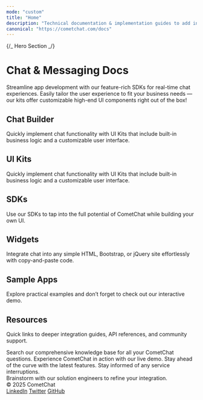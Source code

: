 ```yaml
---
mode: "custom"
title: "Home"
description: "Technical documentation & implementation guides to add in-app messaging, voice & video calling to your apps and websites in minutes."
canonical: "https://cometchat.com/docs"
---
```



{/_ Hero Section _/}

<div
  className="relative w-full flex items-center justify-center"
  style={{ height: '20rem', overflow: 'hidden' }}
>
  <div
    className="absolute inset-0 bg-primary dark:bg-primary-light"
    style={{ opacity: 0.05 }}
  />
  <div style={{ position: 'absolute', textAlign: 'center', padding: '0 1rem' }}>
    <h1
      className="text-gray-900 dark:text-white"
      style={{ fontWeight: 800, fontSize: '2.5rem', margin: 0 }}
    >
      Chat & Messaging Docs
    </h1>
    <p
      className="mt-4 text-gray-900 dark:text-white"
      style={{
        fontSize: '1rem',
        fontWeight: 600,
        maxWidth: '40rem',
        margin: '0 auto',
      }}
    >
      Streamline app development with our feature-rich SDKs for real-time chat experiences. Easily tailor the user experience to fit your business needs — our kits offer customizable high-end UI components right out of the box!
    </p>
     
  </div>
</div>
 
<div style={{marginTop: '2rem', marginBottom: '2rem', maxWidth: '70rem', marginLeft: 'auto', marginRight: 'auto', paddingLeft: '1.25rem', paddingRight: '1.25rem' }}>
<div className="flex flex-col w-full " style={{ marginTop: '2rem', marginBottom: '0.5rem' }}>

  <h2
    className="text-gray-700 dark:text-white"
    style={{
      fontSize: '2rem',
      fontWeight: '500',
    }}
  >
  Chat Builder
  </h2>

  <p
    className="text-gray-600 dark:text-gray-300"
    style={{
      fontSize: '1.05rem',
      marginBottom: '1rem'
    }}
  >
  Quickly implement chat functionality with UI Kits that include built-in business logic and a customizable user interface.
</p>
 
<CardGroup cols={4}>
  <Card title="React"         icon="react"        href="/ui-kit/react/overview"          horizontal />
  <Card title="Next.js"       icon="nextjs"       href="/ui-kit/nextjs/overview"        horizontal />
  <Card title="React Router"  icon="react-router" href="/ui-kit/react-router/overview"  horizontal />
  <Card title="iOS Swift"     icon="swift"        href="/ui-kit/ios/overview"            horizontal />
  <Card title="Android Kotlin" icon="android"     href="/ui-kit/android/overview"       horizontal />
  <Card title="Android Java"   icon="android"     href="/ui-kit/android/overview"       horizontal />
  <Card title="React Native"   icon="react"       href="/ui-kit/react-native/overview"  horizontal />
  <Card title="Flutter"        icon="flutter"     href="/ui-kit/flutter/overview"       horizontal />
</CardGroup>

</div>

<div className="flex flex-col w-full " style={{ marginTop: '2rem', marginBottom: '0.5rem' }}>

  <h2
    className="text-gray-700 dark:text-white"
    style={{
      fontSize: '2rem',
      fontWeight: '500',
    }}
  >
  UI Kits
  </h2>

  <p
    className="text-gray-600 dark:text-gray-300"
    style={{
      fontSize: '1.05rem',
      marginBottom: '1rem'
    }}
  >
  Quickly implement chat functionality with UI Kits that include built-in business logic and a customizable user interface.
</p>

<CardGroup cols={4}>
  <Card title="React"         icon="react"      href="/ui-kit/react/overview"         horizontal/> 
  <Card title="Next.js"       icon="nextjs"     href="/ui-kit/nextjs/overview"        horizontal/>
  <Card title="React Router"  icon="react-router" href="/ui-kit/react-router/overview"  horizontal/>
  <Caard title="Angular"       icon="angular"    href="/ui-kit/angular/overview"       horizontal/>
  <Card title="Vue"           icon="vuejs"      href="/ui-kit/vue/overview"          horizontal/>
  <Card title="iOS Swift"     icon="swift"      href="/ui-kit/ios/overview"           horizontal/>
  <Card title="iOS Swift UI"  icon="swift"      href="/ui-kit/ios/overview"           horizontal/>
  <Card title="Android Kotlin" icon="android"    href="/ui-kit/android/overview"       horizontal/>
  <Card title="Android Java"   icon="android"    href="/ui-kit/android/overview"       horizontal/>
  <Card title="Android Jetpack Compose"   icon="android"    href="/ui-kit/android/overview"       horizontal/>
  <Card title="React Native"   icon="react"      href="/ui-kit/react-native/overview"  horizontal/>
  <Card title="Flutter"        icon="flutter"    href="/ui-kit/flutter/overview"       horizontal/>
</CardGroup>

</div>

<div className="flex flex-col w-full " style={{ marginTop: '2rem', marginBottom: '0.5rem' }}>

  <h2
    className="text-gray-700 dark:text-white"
    style={{
      fontSize: '2rem',
      fontWeight: '500',
    }}
  >
  SDKs
  </h2>

  <p
    className="text-gray-600 dark:text-gray-300"
    style={{
      fontSize: '1.05rem',
      marginBottom: '1rem'
    }}
  >
  Use our SDKs to tap into the full potential of CometChat while building your own UI.
</p>

<CardGroup cols={4}>
  <Card title="JavaScript"    icon="js"           href="/sdk/javascript/overview"    horizontal />
  <Card title="React Native"  icon="react"        href="/sdk/react-native/overview"  horizontal />
  <Card title="iOS"           icon="apple"        href="/sdk/ios/overview"           horizontal />
  <Card title="Android"       icon="android"      href="/sdk/android/overview"       horizontal />
  <Card title="Flutter"       icon="flutter"      href="/sdk/flutter/overview"       horizontal />
  <Card title="Ionic"         icon="mobile-screen-button" href="/sdk/ionic/overview" horizontal />
</CardGroup>

</div>

<div className="flex flex-col w-full " style={{ marginTop: '2rem', marginBottom: '0.5rem' }}>

  <h2
    className="text-gray-700 dark:text-white"
    style={{
      fontSize: '2rem',
      fontWeight: '500',
    }}
  >
  Widgets
  </h2>

  <p
    className="text-gray-600 dark:text-gray-300"
    style={{
      fontSize: '1.05rem',
      marginBottom: '1rem'
    }}
  >
  Integrate chat into any simple HTML, Bootstrap, or jQuery site effortlessly with copy-and-paste code.
</p>

<CardGroup cols={2}>
  <Card
    title="HTML / Bootstrap / jQuery"
    icon="html5"
    href="/widget/builder-guide-html"
    horizontal
  />
  <Card
    title="WordPress"
    icon="wordpress"
    href="/widget/builder-guide-wordpress"
    horizontal
  />
</CardGroup>

</div>

<div className="flex flex-col w-full " style={{ marginTop: '2rem', marginBottom: '0.5rem' }}>

  <h2
    className="text-gray-700 dark:text-white"
    style={{
      fontSize: '2rem',
      fontWeight: '500',
    }}
  >
  Sample Apps
  </h2>

  <p
    className="text-gray-600 dark:text-gray-300"
    style={{
      fontSize: '1.05rem',
      marginBottom: '1rem'
    }}
  >
  Explore practical examples and don’t forget to check out our interactive demo.
</p>

<CardGroup cols={4}>

<Card
  title="React Chat App" 
  href="https://github.com/cometchat/cometchat-uikit-react" 
  cta="Clone on GitHub"
  horizontal
/>
<Card
  title="React Native App" 
  href="https://github.com/cometchat/cometchat-uikit-react" 
  cta="Clone on GitHub"
  horizontal
/>

<Card
    title="React Chat App" 
    href="https://github.com/cometchat/cometchat-uikit-react"
    cta="Clone on GitHub"
    horizontal
  />
<Card
    title="React Native Chat App" 
    href="https://github.com/cometchat/cometchat-uikit-react-native"
    cta="Clone on GitHub"
    horizontal
  />
<Card
    title="iOS Chat App (Swift)" 
    href="https://github.com/cometchat/cometchat-sample-app-ios"
    cta="Clone on GitHub"
    horizontal
  />
<Card
    title="Android Chat App (Java)" 
    href="https://github.com/cometchat/cometchat-sample-app-android-java"
    cta="Clone on GitHub"
    horizontal
  />

<Card
    title="Android Chat App (Kotlin)" 
    href="https://github.com/cometchat/cometchat-uikit-android"
    cta="Clone on GitHub"
    horizontal
  />
<Card
    title="Flutter Chat App" 
    href="https://github.com/cometchat/cometchat-uikit-flutter"
    cta="Clone on GitHub"
    horizontal
  />
<Card
    title="Angular Chat App" 
    href="https://github.com/cometchat/cometchat-sample-app-angular"
    cta="Clone on GitHub"
    horizontal
  />
<Card
    title="Vue Chat App" 
    href="https://github.com/cometchat/cometchat-sample-app-vue"
    cta="Clone on GitHub"
    horizontal
  />

</CardGroup>

</div>
 
<div className="flex flex-col w-full " style={{ marginTop: '2rem', marginBottom: '0.5rem' }}>

  <h2
    className="text-gray-700 dark:text-white"
    style={{
      fontSize: '2rem',
      fontWeight: '500',
    }}
  >
  Resources
  </h2>

  <p
    className="text-gray-600 dark:text-gray-300"
    style={{
      fontSize: '1.05rem',
      marginBottom: '1rem'
    }}
  >
  Quick links to deeper integration guides, API references, and community support.
</p>

<CardGroup cols={4}>
  <Card
    title="Help Center"
    icon="phone"
    href="https://help.cometchat.com/"
    cta="Learn more"
  >
    Search our comprehensive knowledge base for all your CometChat questions.
  </Card>
  <Card
    title="Interactive Demo"
    icon="bolt-lightning"
    href="https://www.cometchat.com/interactive-demo"
    cta="Learn more"
  >
    Experience CometChat in action with our live demo.
  </Card>
  <Card
    title="Product Updates"
    icon="newspaper"
    href="https://updates.cometchat.com/"
    cta="Learn more"
  >
    Stay ahead of the curve with the latest features.
  </Card>
  <Card
    title="Status Page"
    icon="signal"
    href="https://status.cometchat.com/"
    cta="Learn more"
  >
    Stay informed of any service interruptions.
  </Card>
</CardGroup>

</div>

<CardGroup cols={1}>
  <Card
    title="Solutions Office Hours"
    icon="briefcase"
    href="https://www.cometchat.com/office-hours"
    cta="Book your slot"
  >
    Brainstorm with our solution engineers to refine your integration.
  </Card>
</CardGroup>

</div>

<footer className="bg-black text-gray-400 py-6 px-8 flex flex-col md:flex-row justify-between items-center rounded-t-xl">
  <div>© 2025 CometChat</div>
  <div className="flex space-x-6">
    <a href="https://www.linkedin.com/company/cometchat" target="_blank">LinkedIn</a>
    <a href="https://x.com/cometchat" target="_blank">Twitter</a>
    <a href="https://github.com/cometchat" target="_blank">GitHub</a>
  </div>
</footer>
